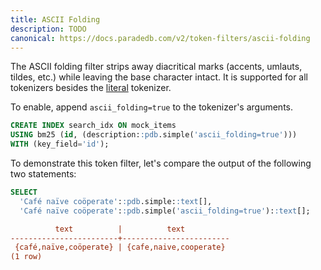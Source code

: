 ```yaml
---
title: ASCII Folding
description: TODO
canonical: https://docs.paradedb.com/v2/token-filters/ascii-folding
---
```


The ASCII folding filter strips away diacritical marks (accents, umlauts, tildes, etc.) while leaving the base character intact.
It is supported for all tokenizers besides the [literal](/v2/tokenizers/available-tokenizers/exact) tokenizer.

To enable, append `ascii_folding=true` to the tokenizer's arguments.

```sql
CREATE INDEX search_idx ON mock_items
USING bm25 (id, (description::pdb.simple('ascii_folding=true')))
WITH (key_field='id');
```

To demonstrate this token filter, let's compare the output of the following two statements:

```sql
SELECT
  'Café naïve coöperate'::pdb.simple::text[],
  'Café naïve coöperate'::pdb.simple('ascii_folding=true')::text[];
```

```ini Expected Response
          text          |          text
------------------------+------------------------
 {café,naïve,coöperate} | {cafe,naive,cooperate}
(1 row)
```
